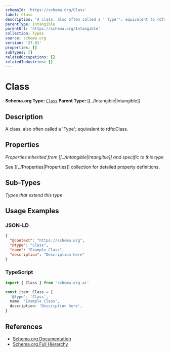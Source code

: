 ```yaml
---
schemaId: 'https://schema.org/Class'
label: Class
description: 'A class, also often called a ''Type''; equivalent to rdfs:Class.'
parentType: Intangible
parentUrl: 'https://schema.org/Intangible'
collection: Types
source: schema.org
version: '27.01'
properties: []
subTypes: []
relatedOccupations: []
relatedIndustries: []
---
```

# Class

**Schema.org Type:** [`Class`](https://schema.org/Class)
**Parent Type:** [[../Intangible|Intangible]]

## Description

A class, also often called a 'Type'; equivalent to rdfs:Class.

## Properties

*Properties inherited from [[../Intangible|Intangible]] and specific to this type*

See [[../Properties|Properties]] collection for detailed property definitions.

## Sub-Types

*Types that extend this type*

## Usage Examples

### JSON-LD

```json
{
  "@context": "https://schema.org",
  "@type": "Class",
  "name": "Example Class",
  "description": "Description here"
}
```

### TypeScript

```typescript
import { Class } from 'schema.org.ai'

const item: Class = {
  '@type': 'Class',
  name: 'Example Class',
  description: 'Description here',
}
```

## References

- [Schema.org Documentation](https://schema.org/Class)
- [Schema.org Full Hierarchy](https://schema.org/docs/full.html)
